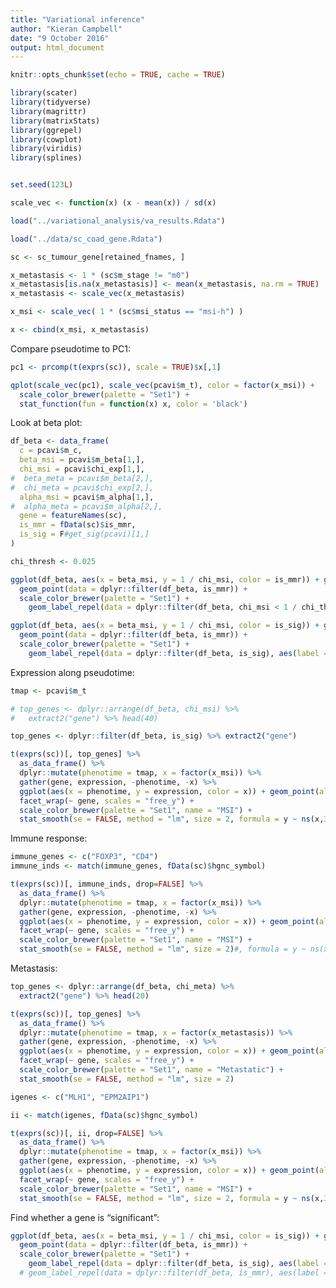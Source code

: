 ```yaml
---
title: "Variational inference"
author: "Kieran Campbell"
date: "9 October 2016"
output: html_document
---
```


```r
knitr::opts_chunk$set(echo = TRUE, cache = TRUE)

library(scater)
library(tidyverse)
library(magrittr)
library(matrixStats)
library(ggrepel)
library(cowplot)
library(viridis)
library(splines)


set.seed(123L)

scale_vec <- function(x) (x - mean(x)) / sd(x)
```


```r
load("../variational_analysis/va_results.Rdata")

load("../data/sc_coad_gene.Rdata")

sc <- sc_tumour_gene[retained_fnames, ]

x_metastasis <- 1 * (sc$m_stage != "m0")
x_metastasis[is.na(x_metastasis)] <- mean(x_metastasis, na.rm = TRUE)
x_metastasis <- scale_vec(x_metastasis)

x_msi <- scale_vec( 1 * (sc$msi_status == "msi-h") )

x <- cbind(x_msi, x_metastasis)
```

Compare pseudotime to PC1:

```r
pc1 <- prcomp(t(exprs(sc)), scale = TRUE)$x[,1]

qplot(scale_vec(pc1), scale_vec(pcavi$m_t), color = factor(x_msi)) +
  scale_color_brewer(palette = "Set1") +
  stat_function(fun = function(x) x, color = 'black')
```

Look at beta plot:


```r
df_beta <- data_frame(
  c = pcavi$m_c,
  beta_msi = pcavi$m_beta[1,],
  chi_msi = pcavi$chi_exp[1,],
#  beta_meta = pcavi$m_beta[2,],
#  chi_meta = pcavi$chi_exp[2,],
  alpha_msi = pcavi$m_alpha[1,],
#  alpha_meta = pcavi$m_alpha[2,],
  gene = featureNames(sc),
  is_mmr = fData(sc)$is_mmr,
  is_sig = F#get_sig(pcavi)[1,]
)

chi_thresh <- 0.025

ggplot(df_beta, aes(x = beta_msi, y = 1 / chi_msi, color = is_mmr)) + geom_point() +
  geom_point(data = dplyr::filter(df_beta, is_mmr)) +
  scale_color_brewer(palette = "Set1") +
    geom_label_repel(data = dplyr::filter(df_beta, chi_msi < 1 / chi_thresh), aes(label = gene))

ggplot(df_beta, aes(x = beta_msi, y = 1 / chi_msi, color = is_sig)) + geom_point() +
  geom_point(data = dplyr::filter(df_beta, is_mmr)) +
  scale_color_brewer(palette = "Set1") +
    geom_label_repel(data = dplyr::filter(df_beta, is_sig), aes(label = gene))


```


Expression along pseudotime:

```r
tmap <- pcavi$m_t

# top_genes <- dplyr::arrange(df_beta, chi_msi) %>% 
#   extract2("gene") %>% head(40)

top_genes <- dplyr::filter(df_beta, is_sig) %>% extract2("gene")

t(exprs(sc))[, top_genes] %>% 
  as_data_frame() %>% 
  dplyr::mutate(phenotime = tmap, x = factor(x_msi)) %>% 
  gather(gene, expression, -phenotime, -x) %>% 
  ggplot(aes(x = phenotime, y = expression, color = x)) + geom_point(alpha = 0.4) +
  facet_wrap(~ gene, scales = "free_y") + 
  scale_color_brewer(palette = "Set1", name = "MSI") +
  stat_smooth(se = FALSE, method = "lm", size = 2, formula = y ~ ns(x,3))

```


Immune response:

```r
immune_genes <- c("FOXP3", "CD4")
immune_inds <- match(immune_genes, fData(sc)$hgnc_symbol)

t(exprs(sc))[, immune_inds, drop=FALSE] %>% 
  as_data_frame() %>% 
  dplyr::mutate(phenotime = tmap, x = factor(x_msi)) %>% 
  gather(gene, expression, -phenotime, -x) %>% 
  ggplot(aes(x = phenotime, y = expression, color = x)) + geom_point(alpha = 0.4) +
  facet_wrap(~ gene, scales = "free_y") + 
  scale_color_brewer(palette = "Set1", name = "MSI") +
  stat_smooth(se = FALSE, method = "lm", size = 2)#, formula = y ~ ns(x,3))
```

Metastasis:

```r

top_genes <- dplyr::arrange(df_beta, chi_meta) %>% 
  extract2("gene") %>% head(20)

t(exprs(sc))[, top_genes] %>%
  as_data_frame() %>%
  dplyr::mutate(phenotime = tmap, x = factor(x_metastasis)) %>%
  gather(gene, expression, -phenotime, -x) %>%
  ggplot(aes(x = phenotime, y = expression, color = x)) + geom_point(alpha = 0.4) +
  facet_wrap(~ gene, scales = "free_y") +
  scale_color_brewer(palette = "Set1", name = "Metastatic") +
  stat_smooth(se = FALSE, method = "lm", size = 2)
```

```r
igenes <- c("MLH1", "EPM2AIP1")

ii <- match(igenes, fData(sc)$hgnc_symbol)

t(exprs(sc))[, ii, drop=FALSE] %>% 
  as_data_frame() %>% 
  dplyr::mutate(phenotime = tmap, x = factor(x_msi)) %>% 
  gather(gene, expression, -phenotime, -x) %>% 
  ggplot(aes(x = phenotime, y = expression, color = x)) + geom_point(alpha = 0.4) +
  facet_wrap(~ gene, scales = "free_y") + 
  scale_color_brewer(palette = "Set1", name = "MSI") +
  stat_smooth(se = FALSE, method = "lm", size = 2, formula = y ~ ns(x,3))
```

Find whether a gene is "significant":

```r


ggplot(df_beta, aes(x = beta_msi, y = 1 / chi_msi, color = is_sig)) + geom_point() +
  geom_point(data = dplyr::filter(df_beta, is_mmr)) +
  scale_color_brewer(palette = "Set1") +
    geom_label_repel(data = dplyr::filter(df_beta, is_sig), aes(label = gene))
  # geom_label_repel(data = dplyr::filter(df_beta, is_mmr), aes(label = gene))

```
